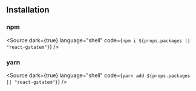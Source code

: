 
## Installation

### npm

<Source
	dark={true}
	language="shell"
	code={`npm i ${props.packages || "react-gstatem"}`}
/>

### yarn

<Source
	dark={true}
	language="shell"
	code={`yarn add ${props.packages || "react-gstatem"}`}
/>
